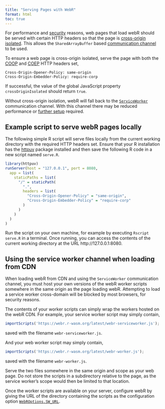 ```yaml
---
title: "Serving Pages with WebR"
format: html
toc: true
---
```


For performance and
[security](https://developer.mozilla.org/en-US/docs/Web/JavaScript/Reference/Global_Objects/SharedArrayBuffer#security_requirements%3E)
reasons, web pages that load webR should be served with certain HTTP headers so
that the page is [cross-origin
isolated](https://developer.mozilla.org/en-US/docs/Web/API/crossOriginIsolated).
This allows the `SharedArrayBuffer` based [communication
channel](communication.qmd#webr-channels) to be used.

To ensure a web page is cross-origin isolated, serve the page with both the
[COOP](https://developer.mozilla.org/en-US/docs/Web/HTTP/Headers/Cross-Origin-Opener-Policy)
and
[COEP](https://developer.mozilla.org/en-US/docs/Web/HTTP/Headers/Cross-Origin-Embedder-Policy)
HTTP headers set,

    Cross-Origin-Opener-Policy: same-origin
    Cross-Origin-Embedder-Policy: require-corp

If successful, the value of the global JavaScript property `crossOriginIsolated`
should return `true`.

::: callout-warning
Without cross-origin isolation, webR will fall back to the
[`ServiceWorker`](communication.qmd#webr-channels) communication channel. With
this channel there may be reduced performance or [further setup](#sw-cdn)
required.
:::

## Example script to serve webR pages locally

The following simple R script will serve files locally from the current working
directory with the required HTTP headers set. Ensure that your R installation
has the [httpuv](https://cran.r-project.org/web/packages/httpuv/index.html)
package installed and then save the following R code in a new script named
`serve.R`.

```r
library(httpuv)
runServer(host = "127.0.0.1", port = 8080,
  app = list(
    staticPaths = list(
      "/" = staticPath(
        ".",
        headers = list(
          "Cross-Origin-Opener-Policy" = "same-origin",
          "Cross-Origin-Embedder-Policy" = "require-corp"
        )
      )
    )
  )
)
```

Run the script on your own machine, for example by executing `Rscript serve.R`
in a terminal. Once running, you can access the contents of the current working
directory at the URL http://127.0.0.1:8080.

## Using the service worker channel when loading from CDN {#sw-cdn}

When loading webR from CDN and using the `ServiceWorker` communication channel,
you must host your own versions of the webR worker scripts somewhere in the same
origin as the page loading webR. Attempting to load a service worker
cross-domain will be blocked by most browsers, for security reasons.

The contents of your worker scripts can simply wrap the workers hosted on the
webR CDN. For example, your service worker script may simply contain,

``` javascript
importScripts('https://webr.r-wasm.org/latest/webr-serviceworker.js');
```

saved with the filename `webr-serviceworker.js`.

And your web worker script may simply contain,

``` javascript
importScripts('https://webr.r-wasm.org/latest/webr-worker.js');
```

saved with the filename `webr-worker.js`.

Serve the two files somewhere in the same origin and scope as your web page. Do
not store the scripts in a subdirectory relative to the page, as the service
worker's scope would then be limited to that location.

Once the worker scripts are available on your server, configure webR by giving
the URL of the directory containing the scripts as the configuration option
[`WebROptions.SW_URL`](api/js/interfaces/WebR.WebROptions.md#sw_url).

